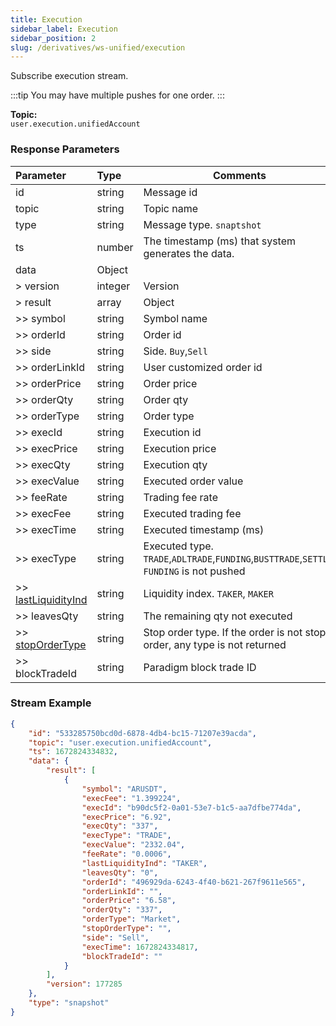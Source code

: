 ```yaml
---
title: Execution
sidebar_label: Execution
sidebar_position: 2
slug: /derivatives/ws-unified/execution
---
```


Subscribe execution stream.

:::tip
You may have multiple pushes for one order.
:::

**Topic:**<br/>
`user.execution.unifiedAccount`

### Response Parameters
| Parameter | Type | Comments|
|:----- |:-----|----- |
|id |string |Message id |
|topic |string |Topic name |
|type |string |Message type. `snaptshot`|
|ts |number |The timestamp (ms) that system generates the data. |
|data |Object | |
|> version |integer |Version|
|> result |array |Object|
|>> symbol |string |Symbol name |
|>> orderId |string |Order id |
|>> side |string |Side. `Buy`,`Sell` |
|>> orderLinkId |string |User customized order id |
|>> orderPrice |string |Order price |
|>> orderQty |string |Order qty |
|>> orderType |string |Order type |
|>> execId |string |Execution id |
|>> execPrice |string |Execution price |
|>> execQty |string |Execution qty |
|>> execValue |string |Executed order value |
|>> feeRate |string |Trading fee rate |
|>> execFee |string |Executed trading fee |
|>> execTime |string |Executed timestamp (ms) |
|>> execType |string |Executed type. `TRADE`,`ADLTRADE`,`FUNDING`,`BUSTTRADE`,`SETTLE`. `FUNDING` is not pushed|
|>> [lastLiquidityInd](../enum#lastliquidityind) |string |Liquidity index. `TAKER`, `MAKER`|
|>> leavesQty |string |The remaining qty not executed |
|>> [stopOrderType](../enum#stopordertype) |string |Stop order type. If the order is not stop order, any type is not returned |
|>> blockTradeId |string |Paradigm block trade ID |

### Stream Example

```json
{
    "id": "533285750bcd0d-6878-4db4-bc15-71207e39acda",
    "topic": "user.execution.unifiedAccount",
    "ts": 1672824334832,
    "data": {
        "result": [
            {
                "symbol": "ARUSDT",
                "execFee": "1.399224",
                "execId": "b90dc5f2-0a01-53e7-b1c5-aa7dfbe774da",
                "execPrice": "6.92",
                "execQty": "337",
                "execType": "TRADE",
                "execValue": "2332.04",
                "feeRate": "0.0006",
                "lastLiquidityInd": "TAKER",
                "leavesQty": "0",
                "orderId": "496929da-6243-4f40-b621-267f9611e565",
                "orderLinkId": "",
                "orderPrice": "6.58",
                "orderQty": "337",
                "orderType": "Market",
                "stopOrderType": "",
                "side": "Sell",
                "execTime": 1672824334817,
                "blockTradeId": ""
            }
        ],
        "version": 177285
    },
    "type": "snapshot"
}
```